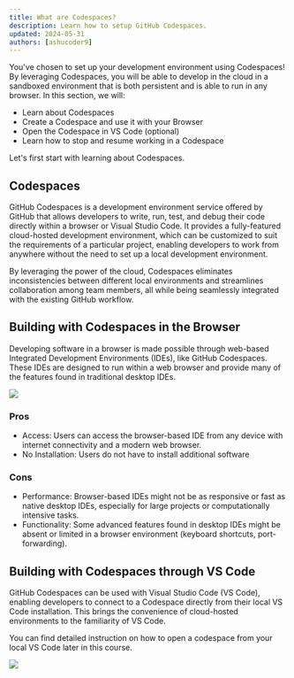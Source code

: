 ```yaml
---
title: What are Codespaces?
description: Learn how to setup GitHub Codespaces.
updated: 2024-05-31
authors: [ashucoder9]
---
```


You've chosen to set up your development environment using Codespaces! By leveraging Codespaces, you will be able to develop in the cloud in a sandboxed environment that is both persistent and is able to run in any browser. In this section, we will:

- Learn about Codespaces
- Create a Codespace and use it with your Browser
- Open the Codespace in VS Code (optional)
- Learn how to stop and resume working in a Codespace

Let's first start with learning about Codespaces.

## Codespaces

GitHub Codespaces is a development environment service offered by GitHub that allows developers to write, run, test, and debug their code directly within a browser or Visual Studio Code. It provides a fully-featured cloud-hosted development environment, which can be customized to suit the requirements of a particular project, enabling developers to work from anywhere without the need to set up a local development environment.

By leveraging the power of the cloud, Codespaces eliminates inconsistencies between different local environments and streamlines collaboration among team members, all while being seamlessly integrated with the existing GitHub workflow.

## Building with Codespaces in the Browser

Developing software in a browser is made possible through web-based Integrated Development Environments (IDEs), like GitHub Codespaces. These IDEs are designed to run within a web browser and provide many of the features found in traditional desktop IDEs. 

![](/course/customizing-evm/8.png)

### Pros

- Access: Users can access the browser-based IDE from any device with internet connectivity and a modern web browser.
- No Installation: Users do not have to install additional software

### Cons

- Performance: Browser-based IDEs might not be as responsive or fast as native desktop IDEs, especially for large projects or computationally intensive tasks.
- Functionality: Some advanced features found in desktop IDEs might be absent or limited in a browser environment (keyboard shortcuts, port-forwarding).

## Building with Codespaces through VS Code

GitHub Codespaces can be used with Visual Studio Code (VS Code), enabling developers to connect to a Codespace directly from their local VS Code installation. This brings the convenience of cloud-hosted environments to the familiarity of VS Code.

You can find detailed instruction on how to open a codespace from your local VS Code later in this course.

![](/course/customizing-evm/9.png)